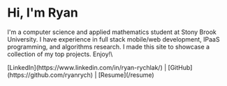 

<div margin="25%">

<h1>Hi, I'm Ryan</h1>

<p class="desktop">
I'm a computer science and applied mathematics student at Stony Brook University. I have experience in full stack mobile/web development, IPaaS programming, and algorithms research. I made this site to showcase a collection of my top projects. Enjoy!\
</p>
[LinkedIn](https://www.linkedin.com/in/ryan-rychlak/) | [GitHub](https://github.com/ryanrych) | [Resume](/resume)